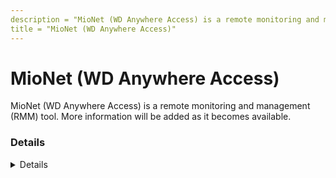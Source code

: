 ```yaml
---
description = "MioNet (WD Anywhere Access) is a remote monitoring and management (RMM) tool. More information will be added as it becomes available."
title = "MioNet (WD Anywhere Access)"
---
```




# MioNet (WD Anywhere Access)

MioNet (WD Anywhere Access) is a remote monitoring and management (RMM) tool. More information will be added as it becomes available.

### Details
<Details author={""}
         category={""}
         created={""}
         website={""}
         lastModified={"2/9/2024"}
         privileges={""}
         free={ "" }
         verification={""}
/>

#### Installation Paths
<Card code={ ["mionet.exe", "mionetmanager.exe"] }/>





### Forensic Artifacts








### Detections
- Detects potential processes activity of MioNet (WD Anywhere Access) RMM tool
  - [Sigma Rule](https://github.com/magicsword-io/LOLRMM/blob/main/detections/sigma/mionet__wd_anywhere_access__processes_sigma.yml)

### References
- [https://en.wikipedia.org/wiki/WD_Anywhere_Access - DOA as of 2016](https://en.wikipedia.org/wiki/WD_Anywhere_Access - DOA as of 2016)

